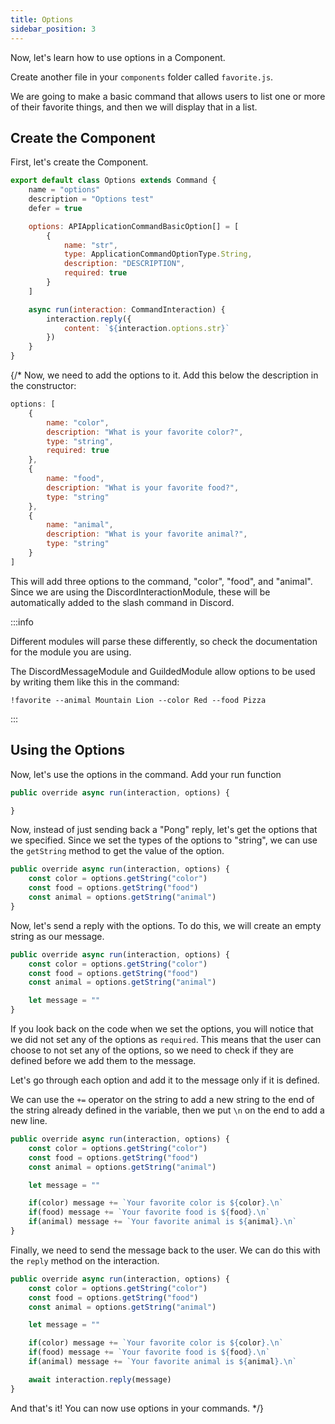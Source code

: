 ```yaml
---
title: Options
sidebar_position: 3
---
```


Now, let's learn how to use options in a Component.

Create another file in your `components` folder called `favorite.js`.

We are going to make a basic command that allows users to list one or more of their favorite things, and then we will display that in a list.

## Create the Component

First, let's create the Component.

```js
export default class Options extends Command {
	name = "options"
	description = "Options test"
	defer = true

	options: APIApplicationCommandBasicOption[] = [
		{
			name: "str",
			type: ApplicationCommandOptionType.String,
			description: "DESCRIPTION",
			required: true
		}
	]

	async run(interaction: CommandInteraction) {
		interaction.reply({
			content: `${interaction.options.str}`
		})
	}
}

```
{/* 
Now, we need to add the options to it. Add this below the description in the constructor:

```js
options: [
	{
		name: "color",
		description: "What is your favorite color?",
		type: "string",
		required: true
	},
	{
		name: "food",
		description: "What is your favorite food?",
		type: "string"
	},
	{
		name: "animal",
		description: "What is your favorite animal?",
		type: "string"
	}
]
```

This will add three options to the command, "color", "food", and "animal". Since we are using the DiscordInteractionModule, these will be automatically added to the slash command in Discord.

:::info

Different modules will parse these differently, so check the documentation for the module you are using.

The DiscordMessageModule and GuildedModule allow options to be used by writing them like this in the command:

```
!favorite --animal Mountain Lion --color Red --food Pizza
```

:::

## Using the Options

Now, let's use the options in the command. Add your run function

```js
public override async run(interaction, options) {

}
```

Now, instead of just sending back a "Pong" reply, let's get the options that we specified. Since we set the types of the options to "string", we can use the `getString` method to get the value of the option.

```js
public override async run(interaction, options) {
	const color = options.getString("color")
	const food = options.getString("food")
	const animal = options.getString("animal")
}
```

Now, let's send a reply with the options. To do this, we will create an empty string as our message.

```js
public override async run(interaction, options) {
	const color = options.getString("color")
	const food = options.getString("food")
	const animal = options.getString("animal")

	let message = ""
}
```

If you look back on the code when we set the options, you will notice that we did not set any of the options as `required`. This means that the user can choose to not set any of the options, so we need to check if they are defined before we add them to the message.

Let's go through each option and add it to the message only if it is defined.

We can use the `+=` operator on the string to add a new string to the end of the string already defined in the variable, then we put `\n` on the end to add a new line.

```js
public override async run(interaction, options) {
	const color = options.getString("color")
	const food = options.getString("food")
	const animal = options.getString("animal")

	let message = ""

	if(color) message += `Your favorite color is ${color}.\n`
	if(food) message += `Your favorite food is ${food}.\n`
	if(animal) message += `Your favorite animal is ${animal}.\n`
}
```

Finally, we need to send the message back to the user. We can do this with the `reply` method on the interaction.

```js
public override async run(interaction, options) {
	const color = options.getString("color")
	const food = options.getString("food")
	const animal = options.getString("animal")

	let message = ""

	if(color) message += `Your favorite color is ${color}.\n`
	if(food) message += `Your favorite food is ${food}.\n`
	if(animal) message += `Your favorite animal is ${animal}.\n`

	await interaction.reply(message)
}
```

And that's it! You can now use options in your commands. */}
